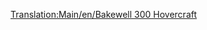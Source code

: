 [[Translation:Main/en/Bakewell 300 Hovercraft]]{{en/-}}
{{Template:Πλοία/El
|Image=[[File:en/Hovercraft.png|Hovercraft Bakewell 300]]
|Όνομα=Hovercraft Bakewell 300
|Κόστος=28.934£ (57.868$)
|Ταχύτητα=112 χλμ/ω (70 μίλια/ω)
|Ετήσια=3.117£ (6.234$)
|Έτος σχεδίασης=1968
|Διάρκεια ζωής=25
|Χωρητικότητα=100 επιβάτες
|Περιγραφή=Το Hovercraft Bakewell 300 είναι ένα υψηλής ταχύτητας πλοίο τύπου hovercraft με σκοπό τη σύνδεση λιμανιών σε κάποια απόσταση. Η ταχύτητά του του δίνει ένα μεγάλο πλεονέκτημα σε σχέση με τα παραδοσιακά του «αδέρφια».
|Πραγματικότητα=Πλασματικό, εμπνευσμένο από τα hovercraft τύπου Mountbatten. Όπως και πολλά αεροσκάφη, το πλοίο παίρνει το όνομά του από τον Richard Bakewell, ο οποίος ήταν μέλος της ομάδας Διασφάλισης Ποιότητας του Transport Tycoon Deluxe.}}